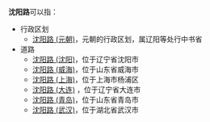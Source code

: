 '''沈阳路'''可以指：
*行政区划
**[[沈阳路_(元朝)|沈阳路 (元朝)]]，元朝的行政区划，属辽阳等处行中书省
*道路
**[[沈阳路_(沈阳)|沈阳路 (沈阳)]]，位于辽宁省沈阳市
**[[沈阳路_(威海)|沈阳路 (威海)]]，位于山东省威海市
**[[沈阳路_(上海)|沈阳路 (上海)]]，位于上海市杨浦区
**[[沈阳路_(大连)|沈阳路 (大连)]] ，位于辽宁省大连市
**[[沈阳路_(青岛)|沈阳路 (青岛)]]，位于山东省青岛市
**[[沈阳路_(武汉)|沈阳路 (武汉)]]，位于湖北省武汉市
{{Disambig|cat=三字中國相關消歧義|S}}